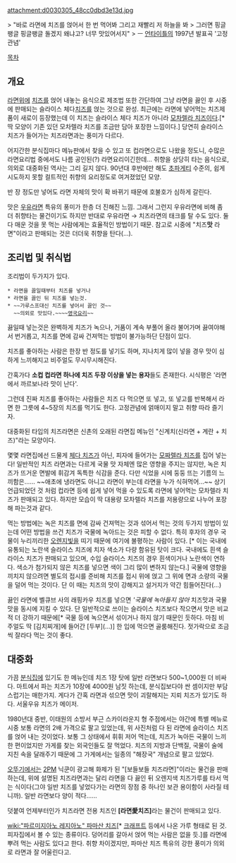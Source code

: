 attachment:d0030305_48cc0dbd3e13d.jpg

> "바로 라면에 치즈를 얹어서 한 번 먹어봐 그리고 재빨리 저 하늘을 봐
> 그러면 핑글팽글 핑글팽글 돌겠지 왜냐고? 너무 맛있어서지"
> ㅡ [[언타이틀]]의 1997년 발표곡 '고정관념'

[[목차]]
== 개요 ==
[[라면]]위에 [[치즈]]를 얹어 내놓는 음식으로 제조법 또한 간단하여 그냥 라면을 끓인 후 시중에 판매되는 슬라이스 체다[[치즈]]를 얹는 것으로 완성. 최근에는 라면에 넣어먹는 치즈제품이 새로이 등장했는데 이 치즈는 슬라이스 체다 치즈가 아니라 [[모차렐라 치즈]]이다.[* 딱 모양이 기존 있던 모차렐라 치즈를 조금만 담아 포장한 느낌이다.] 당연히 슬라이스 치즈가 들어가는 치즈라면과는 풍미가 다르다. 

어지간한 분식집마다 메뉴판에서 찾을 수 있고 또 컵라면으로도 나왔을 정도니, 수많은 라면요리법 중에서도 나름 공인된(?) 라면요리이긴한데... 취향을 상당히 타는 음식으로, 의외로 대중화된 역사는 그리 길지 않다. 90년대 후반에만 해도 [[초파게티]] 수준의, 쉽게 시도하지 못할 컬트적인 취향의 요리정도로 여겨졌었던 모양. 

반 장 정도만 넣어도 라면 자체의 맛이 확 바뀌기 때문에 호불호가 심하게 갈린다.

맛은 [[우유라면]] 특유의 풍미가 한층 더 진해진 느낌. 그래서 그런지 우유라면에 비해 좀 더 취향타는 물건이기도 하지만 반대로 우유라면 → 치즈라면의 태크를 탈 수도 있다. 둘다 매운 것을 못 먹는 사람에게는 효율적인 방법이기 때문.
참고로 시중에 "치즈'''맛''' 라면"이라고 판매되는 것은 더더욱 취향을 탄다(...). 

== 조리법 및 취식법 ==
조리법이 두가지가 있다.
 * 라면을 끓일때부터 치즈를 넣거나
 * 라면을 끓인 뒤 치즈를 넣는것.
 * ~~가루스프대신 치즈를 넣어서 끓인 것~~
   ~~의외로 맛있다.~~~~[[영국요리]]~~

끓일때 넣는것은 완벽하게 치즈가 녹으나, 거품이 계속 부풀어 올라 불어가며 끓여야해서 번거롭고, 치즈를 면에 감싸 건져먹는 방법이 불가능하단 단점이 있다.

치즈를 좋아하는 사람은 한장 반 정도를 넣기도 하며, 지나치게 많이 넣을 경우 맛이 심하게 느끼해지고 비주얼도 무시무시해진다.

간혹가다 '''소컵 컵라면 하나에 치즈 두장 이상을 넣는 용자'''들도 존재한다. 시식평은 '라면에서 까르보나라 맛이 난다'.

그런데 진짜 치즈를 좋아하는 사람들은 치즈 다 먹으면 또 넣고, 또 넣고를 반복해서 라면 한 그릇에 4~5장의 치즈를 먹기도 한다. 고정관념에 얽매이지 말고 취향 따라 즐기자.

대중화된 타입의 치즈라면은 신촌의 오래된 라면집 메뉴인 "신계치(신라면 + 계란 + 치즈)"라는 모양이다. 

몇몇 라면집에선 드물게 [[체다 치즈]]가 아닌, 피자에 들어가는 [[모짜렐라 치즈]]를 집어 넣는다! 일반적인 치즈 라면과는 다르게 국물 맛 자체엔 많은 영향을 주지는 않지만, 녹은 치즈가 뜨거운 면발에 휘감겨 독특한 식감을 준다. 다만 식었을 시에 둥둥 뜨는 기름의 느끼함은...... ~~애초에 냉라면도 아니고 라면이 부는데 라면을 누가 식혀먹어...~~ 상기 언급되었던 것 처럼 컵라면 등에 쉽게 넣어 먹을 수 있도록 라면에 넣어먹는 모차렐라 치즈가 판매되고 있다. 하지만 모습이 딱 대용량 모차렐라 치즈를 저용량으로 나누어 포장해 파는것과 같다. 

먹는 방법에는 녹은 치즈를 면에 감싸 건져먹는 것과 섞어서 먹는 것의 두가지 방법이 있는데 어떤 방법을 쓰건 치즈가 국물에 녹아드는 것은 피할 수 없다. 특히 후자의 경우 국물이 누리끼리한 [[오렌지]]빛을 띠기 때문에 여기에 불평하는 사람이 있다. [* 이는 국내에 유통되는 노란색 슬라이스 치즈에 치자 색소가 다량 함유된 탓이 크다. 국내에도 흰색 슬라이스 치즈가 판매되고 있으며, 수입 슬라이스 치즈의 경우 흰색이거나 노란색이 연하다. 색소가 첨가되지 않은 치즈를 넣으면 색이 그리 많이 변하지 않는다.] 국물에 영향을 끼치지 않으려면 별도의 접시를 준비해 치즈를 접시 위에 얹고 그 위에 면과 소량의 국물을 덜어 먹는 것이다. 단 이 때는 치즈의 맛이 강해지고 설거지가 약간 힘들어진다(...)

끓인 라면에 벨큐브 사의 래핑카우 치즈를 넣으면 '''국물에 녹아들지 않아'' 치즈맛과 국물 맛을 동시에 지킬 수 있다. 단 일반적으로 쓰이는 슬라이스 치즈보다 작으면서 맛은 비교적 더 강하기 때문에[* 국물 등에 녹으면서 섞이거나 하지 않기 때문인 듯하다. 마침 비주얼도 딱 [김치찌개]에 들어간 [두부](...)] 한 입에 먹으면 골룸해진다. 젓가락으로 조금씩 잘라다 먹는 것이 좋다.
== 대중화 ==
가끔 [[분식집]]에 있기도 한 메뉴인데 치즈 1장 탓에 일반 라면보다 500~1,000원 더 비싸다. 마트에서 파는 치즈가 10장에 4000원 남짓 하는데, 분식집보다야 싼 셈이지만 부담스럽기는 매한가지. 게다가 간혹 라면과 섞으면 맛이 괴랄해지는 지뢰 치즈가 있기도 하다. 서울우유 치즈가 메이저.

1980년대 중반, 이태원의 소방서 부근 스카이라운지 형 주점에서는 야간에 특별 메뉴로 시중 보통 라면의 2배 가격으로 팔고 있었는데, 위 사진처럼 다 된 라면에 슬라이스 치즈를 얹어 내는 것이었다. 보통 그 상태에서 휘휘 저어 먹는데, 치즈가 녹아든 국물이 느끼한 편이었지만 가게를 찾는 외국인들도 잘 먹었다. 치즈의 지방과 단백질, 국물이 술에 지친 속을 달래주기 때문에 그 가게에서는 일종의 "해장국" 개념으로 팔고 있었다.

[[오뚜기]]에서는 [[2PM]] 닉쿤이 광고해 화제가 된 "[보들보들 치즈라면]"이라는 물건을 판매하는데, 위에 설명된 치즈라면과는 달리 라면을 다 끓인 뒤 오렌지색 치즈가루를 타서 먹는 식이다(그야 일반 치즈를 넣었다가는 라면의 장점 중 하나인 보관 용이함이 사라질 테니까). 일반 라면보다 양이 적다......

덧붙여 언제부터인가 치즈라면 전용 치즈인 '''[라면愛치즈]'''라는 물건이 판매되고 있다.

[[wiki:"파르미지아노 레지아노" 파마산 치즈]][* [[크래프트]] 등에서 나온 가루 형태로 된 것. 피자집에서 볼 수 있는 종류이다. 덩어리를 갈아서 얹어 먹는 사람은 없을 듯.]를 라면에 뿌려 먹는 사람도 있다고 한다. 취향 차이겠지만, 파마산 치즈 특유의 강한 풍미가 의외로 라면과 잘 어울린다고.
